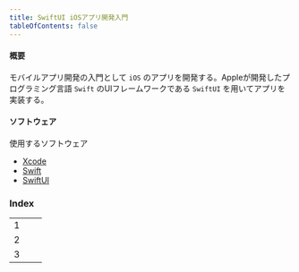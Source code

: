 ```yaml
---
title: SwiftUI iOSアプリ開発入門
tableOfContents: false
---
```


#### 概要

モバイルアプリ開発の入門として `iOS` のアプリを開発する。Appleが開発したプログラミング言語 `Swift` のUIフレームワークである `SwiftUI` を用いてアプリを実装する。

#### ソフトウェア

使用するソフトウェア

- [Xcode](https://developer.apple.com/jp/xcode/)
- [Swift](https://developer.apple.com/jp/swift/)
- [SwiftUI](https://developer.apple.com/jp/xcode/swiftui/)

### Index

|  |  |  | 
| :---- | :---- | :---- |
| 1 | []() |  |
| 2 | []()  |  |
| 3 | []()  |  |
